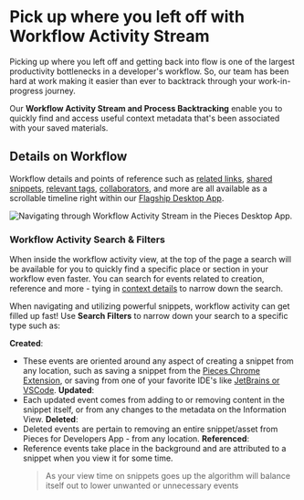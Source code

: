 # Pick up where you left off with Workflow Activity Stream
Picking up where you left off and getting back into flow is one of the largest productivity bottlenecks in a developer's workflow. So, our team has been hard at work making it easier than ever to backtrack through your work-in-progress journey.

Our **Workflow Activity Stream and Process Backtracking** enable you to quickly find and access useful context metadata that's been associated with your saved materials.

## Details on Workflow
Workflow details and points of reference such as <a href="{{ links.internal.context_awareness_engine.related_links_resources }}">related links</a>, <a href="{{ links.internal.personalized_link_sharing.single_click_link_sharing }}">shared snippets</a>, <a href="{{ links.internal.context_awareness_engine.ai_generated_labels }}">relevant tags</a>, <a href="{{ links.internal.context_awareness_engine.related_people }}">collaborators</a>, and more are all available as a scrollable timeline right within our <a href="{{ links.website.pfd_desktop_install }}">Flagship Desktop App</a>.

![Navigating through Workflow Activity Stream in the Pieces Desktop App.](https://storage.googleapis.com/pieces_static_resources/pfd_wiki/WORKFLOW_ACTIVITY.gif)

### Workflow Activity Search & Filters
When inside the workflow activity view, at the top of the page a search will be available for you to quickly find a specific place or section in your workflow even faster. You can search for events related to creation, reference and more - tying in <a href="{{ links.internal.context_awareness_engine.origin_details }}">context details</a> to narrow down the search.

When navigating and utilizing powerful snippets, workflow activity can get filled up fast! Use **Search Filters** to narrow down your search to a specific type such as:

**Created**:
- These events are oriented around any aspect of creating a snippet from any location, such as saving a snippet from the <a href="{{ links.extensions.chrome }}"/>Pieces Chrome Extension</a>, or saving from one of your favorite IDE's like <a href="{{ links.extensions.jetbrains }}">JetBrains or <a href="{{ links.extensions.vscode }}">VSCode</a>.
**Updated**:
- Each updated event comes from adding to or removing content in the snippet itself, or from any changes to the metadata on the Information View.
**Deleted**:
- Deleted events are pertain to removing an entire snippet/asset from Pieces for Developers App - from any location.
**Referenced**:
- Reference events take place in the background and are attributed to a snippet when you view it for some time.
    > As your view time on snippets goes up the algorithm will balance itself out to lower unwanted or unnecessary events

